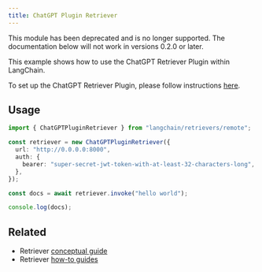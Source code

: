 ```yaml
---
title: ChatGPT Plugin Retriever
---
```


<Warning>
This module has been deprecated and is no longer supported. The documentation below will not work in versions 0.2.0 or later.
</Warning>

This example shows how to use the ChatGPT Retriever Plugin within LangChain.

To set up the ChatGPT Retriever Plugin, please follow instructions [here](https://github.com/openai/chatgpt-retrieval-plugin).

## Usage

```typescript
import { ChatGPTPluginRetriever } from "langchain/retrievers/remote";

const retriever = new ChatGPTPluginRetriever({
  url: "http://0.0.0.0:8000",
  auth: {
    bearer: "super-secret-jwt-token-with-at-least-32-characters-long",
  },
});

const docs = await retriever.invoke("hello world");

console.log(docs);
```

## Related

- Retriever [conceptual guide](/oss/javascript/concepts/retrievers)
- Retriever [how-to guides](/oss/javascript/how-to/#retrievers)
